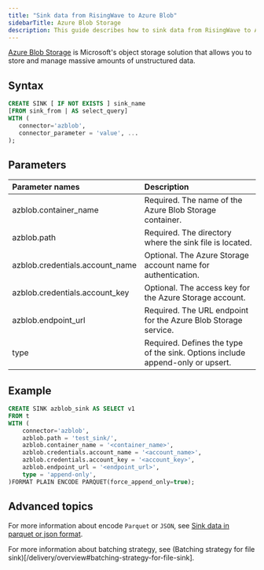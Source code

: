 ```yaml
---
title: "Sink data from RisingWave to Azure Blob"
sidebarTitle: Azure Blob Storage
description: This guide describes how to sink data from RisingWave to Azure Blob storage using the Azblob connector in RisingWave.
---
```




[Azure Blob Storage](https://learn.microsoft.com/en-us/azure/storage/blobs/) is Microsoft's object storage solution that allows you to store and manage massive amounts of unstructured data.

## Syntax

```sql
CREATE SINK [ IF NOT EXISTS ] sink_name
[FROM sink_from | AS select_query]
WITH (
   connector='azblob',
   connector_parameter = 'value', ...
);
```

## Parameters

| Parameter names                  | Description                                                                    |
| :------------------------------- | :----------------------------------------------------------------------------- |
| azblob.container\_name           | Required. The name of the Azure Blob Storage container.                        |
| azblob.path                      | Required. The directory where the sink file is located.                        |
| azblob.credentials.account\_name | Optional. The Azure Storage account name for authentication.                   |
| azblob.credentials.account\_key  | Optional. The access key for the Azure Storage account.                        |
| azblob.endpoint\_url             | Required. The URL endpoint for the Azure Blob Storage service.                 |
| type                             | Required. Defines the type of the sink. Options include append-only or upsert. |

## Example

```sql
CREATE SINK azblob_sink AS SELECT v1
FROM t
WITH (
    connector='azblob',
    azblob.path = 'test_sink/',
    azblob.container_name = '<container_name>',
    azblob.credentials.account_name = '<account_name>',
    azblob.credentials.account_key = '<account_key>',
    azblob.endpoint_url = '<endpoint_url>',
    type = 'append-only',
)FORMAT PLAIN ENCODE PARQUET(force_append_only=true);
```

## Advanced topics

For more information about encode `Parquet` or `JSON`, see [Sink data in parquet or json format](/delivery/overview#sink-data-in-parquet-or-json-format).

For more information about batching strategy, see (Batching strategy for file sink)[/delivery/overview#batching-strategy-for-file-sink].
